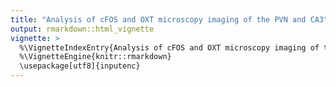 ```yaml
---
title: "Analysis of cFOS and OXT microscopy imaging of the PVN and CA3"
output: rmarkdown::html_vignette
vignette: >
  %\VignetteIndexEntry{Analysis of cFOS and OXT microscopy imaging of the PVN and CA3}
  %\VignetteEngine{knitr::rmarkdown}
  \usepackage[utf8]{inputenc}
---
```


